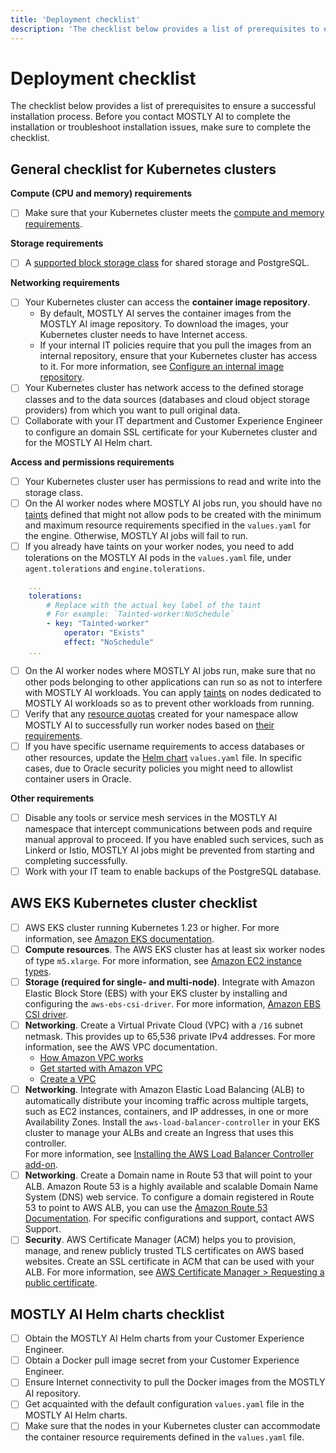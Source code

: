 ```yaml
---
title: 'Deployment checklist'
description: 'The checklist below provides a list of prerequisites to ensure a successful installation process. Before you contact MOSTLY AI to complete the installation or troubleshoot installation issues, make sure to complete the checklist.'
---
```


# Deployment checklist

The checklist below provides a list of prerequisites to ensure a successful installation process. Before you contact MOSTLY AI to complete the installation or troubleshoot installation issues, make sure to complete the checklist.

## General checklist for Kubernetes clusters

**Compute (CPU and memory) requirements**

- [ ] Make sure that your Kubernetes cluster meets the [compute and memory requirements](../requirements).

**Storage requirements**

- [ ] A [supported block storage class](/install/architecture#supported-kubernetes-storage-classes) for shared storage and PostgreSQL.

**Networking requirements**

- [ ] Your Kubernetes cluster can access the **container image repository**.
  - By default, MOSTLY AI serves the container images from the MOSTLY AI image repository. To download the images, your Kubernetes cluster needs to have Internet access.
  - If your internal IT policies require that you pull the images from an internal repository, ensure that your Kubernetes cluster has access to it. For more information, see [Configure an internal image repository](../config/internal-image-repo).
- [ ] Your Kubernetes cluster has network access to the defined storage classes and to the data sources (databases and cloud object storage providers) from which you want to pull original data.
- [ ] Collaborate with your IT department and Customer Experience Engineer to configure an domain SSL certificate for your Kubernetes cluster and for the MOSTLY AI Helm chart.

**Access and permissions requirements**

- [ ] Your Kubernetes cluster user has permissions to read and write into the storage class.
- [ ] On the AI worker nodes where MOSTLY AI jobs run, you should have no [taints](https://kubernetes.io/docs/concepts/scheduling-eviction/taint-and-toleration/) defined that might not allow pods to be created with the minimum and maximum resource requirements specified in the `values.yaml` for the engine. Otherwise, MOSTLY AI jobs will fail to run.
- [ ] If you already have taints on your worker nodes, you need to add tolerations on the MOSTLY AI pods in the `values.yaml` file, under `agent.tolerations` and `engine.tolerations`.

```yaml filename="values.yaml" copy
    ...
    tolerations:
        # Replace with the actual key label of the taint
        # For example: `Tainted-worker:NoSchedule`
        - key: "Tainted-worker"
            operator: "Exists"
            effect: "NoSchedule"
    ...
```

- [ ] On the AI worker nodes where MOSTLY AI jobs run, make sure that no other pods belonging to other applications can run so as not to interfere with MOSTLY AI workloads. You can apply [taints](https://kubernetes.io/docs/concepts/scheduling-eviction/taint-and-toleration/) on nodes dedicated to MOSTLY AI workloads so as to prevent other workloads from running.
- [ ] Verify that any [resource quotas](https://kubernetes.io/docs/tasks/administer-cluster/manage-resources/quota-memory-cpu-namespace/) created for your namespace allow MOSTLY AI to successfully run worker nodes based on [their requirements](../requirements#worker-nodes-requirements).
- [ ] If you have specific username requirements to access databases or other resources, update the [Helm chart](helm-chart) `values.yaml` file. In specific cases, due to Oracle security policies you might need to allowlist container users in Oracle.

**Other requirements**

- [ ] Disable any tools or service mesh services in the MOSTLY AI namespace that intercept communications between pods and require manual approval to proceed. If you have enabled such services, such as Linkerd or Istio, MOSTLY AI jobs might be prevented from starting and completing successfully.
- [ ] Work with your IT team to enable backups of the PostgreSQL database.

## AWS EKS Kubernetes cluster checklist

- [ ] AWS EKS cluster running Kubernetes 1.23 or higher. For more information, see [Amazon EKS documentation](https://docs.aws.amazon.com/eks/latest/userguide/getting-started.html).
- [ ] **Compute resources**. The AWS EKS cluster has at least six worker nodes of type `m5.xlarge`. For more information, see [Amazon EC2 instance types](https://aws.amazon.com/ec2/instance-types/).
- [ ] **Storage (required for single- and multi-node)**. Integrate with Amazon Elastic Block Store (EBS) with your EKS cluster by installing and configuring the `aws-ebs-csi-driver`. For more information, [Amazon EBS CSI driver](https://docs.aws.amazon.com/eks/latest/userguide/ebs-csi.html).
- [ ] **Networking**. Create a Virtual Private Cloud (VPC) with a `/16` subnet netmask. This provides up to 65,536 private IPv4 addresses. For more information, see the AWS VPC documentation.
  - [How Amazon VPC works](https://docs.aws.amazon.com/vpc/latest/userguide/how-it-works.html)
  - [Get started with Amazon VPC](https://docs.aws.amazon.com/vpc/latest/userguide/vpc-getting-started.html)
  - [Create a VPC](https://docs.aws.amazon.com/vpc/latest/userguide/create-vpc.html)
- [ ] **Networking**. Integrate with Amazon Elastic Load Balancing (ALB) to automatically distribute your incoming traffic across multiple targets, such as EC2 instances, containers, and IP addresses, in one or more Availability Zones. Install the `aws-load-balancer-controller` in your EKS cluster to manage your ALBs and create an Ingress that uses this controller​.<br />For more information, see [Installing the AWS Load Balancer Controller add-on](https://docs.aws.amazon.com/eks/latest/userguide/aws-load-balancer-controller.html).
- [ ] **Networking**. Create a Domain name in Route 53 that will point to your ALB​. Amazon Route 53 is a highly available and scalable Domain Name System (DNS) web service. To configure a domain registered in Route 53 to point to AWS ALB, you can use the [Amazon Route 53 Documentation​](https://docs.aws.amazon.com/Route53/latest/DeveloperGuide/routing-to-elb-load-balancer.html). For specific configurations and support, contact AWS Support.
- [ ] **Security**. AWS Certificate Manager (ACM) helps you to provision, manage, and renew publicly trusted TLS certificates on AWS based websites. Create an SSL certificate in ACM that can be used with your ALB​. For more information, see [AWS Certificate Manager > Requesting a public certificate](https://docs.aws.amazon.com/acm/latest/userguide/gs-acm-request-public.html).

## MOSTLY AI Helm charts checklist

- [ ] Obtain the MOSTLY AI Helm charts from your Customer Experience Engineer.
- [ ] Obtain a Docker pull image secret from your Customer Experience Engineer.
- [ ] Ensure Internet connectivity to pull the Docker images from the MOSTLY AI repository.
- [ ] Get acquainted with the default configuration `values.yaml` file in the MOSTLY AI Helm charts.
- [ ] Make sure that the nodes in your Kubernetes cluster can accommodate the container resource requirements defined in the `values.yaml` file.
